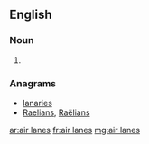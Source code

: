 ==English==

===Noun===
{{head|en|plural}}

# {{plural of|air lane|lang=en|nocat=1}}

===Anagrams===
* [[lanaries#English|lanaries]]
* [[Raelians#English|Raelians]], [[Raëlians#English|Raëlians]]

[[ar:air lanes]]
[[fr:air lanes]]
[[mg:air lanes]]